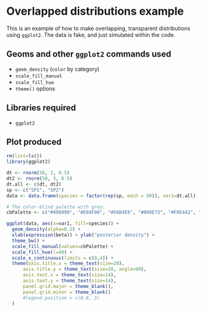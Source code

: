 Overlapped distributions example
========================================================

This is an example of how to make overlapping, transparent distributions using ``ggplot2``. The data is fake, and just simulated within the code.

Geoms and other ``ggplot2`` commands used
---------------------------
* ``geom_density`` (``color`` by category)
* ``scale_fill_manual`` 
* ``scale_fill_hue`` 
* ``theme()`` options

Libraries required
---------------------------
* ``ggplot2``

Plot produced
------------------------------------------


```r

rm(list=ls())
library(ggplot2)

dt <- rnorm(50, 2, 0.5)
dt2 <- rnorm(50, 3, 0.5)
dt.all <- c(dt, dt2)
sp <- c("SP1", "SP2")
data <- data.frame(species = factor(rep(sp, each = 50)), var1=dt.all)

# The color-blind palette with grey:
cbPalette <- c("#999999", "#E69F00", "#56B4E9", "#009E73", "#F0E442", "#0072B2", "#D55E00", "#CC79A7")

ggplot(data, aes(x=var1, fill=species)) + 
  geom_density(alpha=0.2) + 
  xlab(expression(beta)) + ylab("posterior density") +
  theme_bw() +
  scale_fill_manual(values=cbPalette) +
  scale_fill_hue(l=40) +
  scale_x_continuous(limits = c(0,4)) +
  theme(axis.title.x = theme_text(size=20),
      axis.title.y = theme_text(size=20, angle=90), 
      axis.text.x = theme_text(size=14), 
      axis.text.y = theme_text(size=14), 
      panel.grid.major = theme_blank(),
      panel.grid.minor = theme_blank()
      #legend.position = c(0.8, 3)
  )



```
